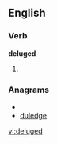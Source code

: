 ==English==

===Verb===
'''deluged'''

# {{past of|deluge}}

===Anagrams===
* {{alphagram|ddeeglu}}
* [[duledge#English|duledge]]


[[vi:deluged]]